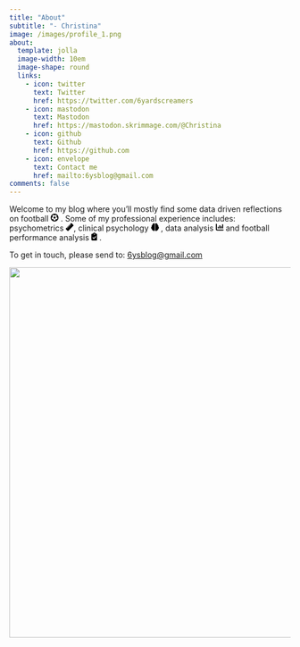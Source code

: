 ```yaml
---
title: "About"
subtitle: "- Christina"
image: /images/profile_1.png
about:
  template: jolla
  image-width: 10em
  image-shape: round
  links:
    - icon: twitter
      text: Twitter
      href: https://twitter.com/6yardscreamers
    - icon: mastodon
      text: Mastodon
      href: https://mastodon.skrimmage.com/@Christina
    - icon: github
      text: Github
      href: https://github.com
    - icon: envelope
      text: Contact me
      href: mailto:6ysblog@gmail.com
comments: false
---
```


Welcome to my blog where you'll mostly find some data driven reflections on football <svg xmlns="http://www.w3.org/2000/svg" height="1em" viewBox="0 0 512 512"><!--! Font Awesome Free 6.4.0 by @fontawesome - https://fontawesome.com License - https://fontawesome.com/license (Commercial License) Copyright 2023 Fonticons, Inc. --><path d="M417.3 360.1l-71.6-4.8c-5.2-.3-10.3 1.1-14.5 4.2s-7.2 7.4-8.4 12.5l-17.6 69.6C289.5 445.8 273 448 256 448s-33.5-2.2-49.2-6.4L189.2 372c-1.3-5-4.3-9.4-8.4-12.5s-9.3-4.5-14.5-4.2l-71.6 4.8c-17.6-27.2-28.5-59.2-30.4-93.6L125 228.3c4.4-2.8 7.6-7 9.2-11.9s1.4-10.2-.5-15l-26.7-66.6C128 109.2 155.3 89 186.7 76.9l55.2 46c4 3.3 9 5.1 14.1 5.1s10.2-1.8 14.1-5.1l55.2-46c31.3 12.1 58.7 32.3 79.6 57.9l-26.7 66.6c-1.9 4.8-2.1 10.1-.5 15s4.9 9.1 9.2 11.9l60.7 38.2c-1.9 34.4-12.8 66.4-30.4 93.6zM256 512A256 256 0 1 0 256 0a256 256 0 1 0 0 512zm14.1-325.7c-8.4-6.1-19.8-6.1-28.2 0L194 221c-8.4 6.1-11.9 16.9-8.7 26.8l18.3 56.3c3.2 9.9 12.4 16.6 22.8 16.6h59.2c10.4 0 19.6-6.7 22.8-16.6l18.3-56.3c3.2-9.9-.3-20.7-8.7-26.8l-47.9-34.8z"/></svg> . Some of my professional experience includes: psychometrics <svg xmlns="http://www.w3.org/2000/svg" height="1em" viewBox="0 0 512 512"><!--! Font Awesome Free 6.4.0 by @fontawesome - https://fontawesome.com License - https://fontawesome.com/license (Commercial License) Copyright 2023 Fonticons, Inc. --><path d="M177.9 494.1c-18.7 18.7-49.1 18.7-67.9 0L17.9 401.9c-18.7-18.7-18.7-49.1 0-67.9l50.7-50.7 48 48c6.2 6.2 16.4 6.2 22.6 0s6.2-16.4 0-22.6l-48-48 41.4-41.4 48 48c6.2 6.2 16.4 6.2 22.6 0s6.2-16.4 0-22.6l-48-48 41.4-41.4 48 48c6.2 6.2 16.4 6.2 22.6 0s6.2-16.4 0-22.6l-48-48 41.4-41.4 48 48c6.2 6.2 16.4 6.2 22.6 0s6.2-16.4 0-22.6l-48-48 50.7-50.7c18.7-18.7 49.1-18.7 67.9 0l92.1 92.1c18.7 18.7 18.7 49.1 0 67.9L177.9 494.1z"/></svg>, clinical psychology <svg xmlns="http://www.w3.org/2000/svg" height="1em" viewBox="0 0 512 512"><!--! Font Awesome Free 6.4.0 by @fontawesome - https://fontawesome.com License - https://fontawesome.com/license (Commercial License) Copyright 2023 Fonticons, Inc. --><path d="M184 0c30.9 0 56 25.1 56 56V456c0 30.9-25.1 56-56 56c-28.9 0-52.7-21.9-55.7-50.1c-5.2 1.4-10.7 2.1-16.3 2.1c-35.3 0-64-28.7-64-64c0-7.4 1.3-14.6 3.6-21.2C21.4 367.4 0 338.2 0 304c0-31.9 18.7-59.5 45.8-72.3C37.1 220.8 32 207 32 192c0-30.7 21.6-56.3 50.4-62.6C80.8 123.9 80 118 80 112c0-29.9 20.6-55.1 48.3-62.1C131.3 21.9 155.1 0 184 0zM328 0c28.9 0 52.6 21.9 55.7 49.9c27.8 7 48.3 32.1 48.3 62.1c0 6-.8 11.9-2.4 17.4c28.8 6.2 50.4 31.9 50.4 62.6c0 15-5.1 28.8-13.8 39.7C493.3 244.5 512 272.1 512 304c0 34.2-21.4 63.4-51.6 74.8c2.3 6.6 3.6 13.8 3.6 21.2c0 35.3-28.7 64-64 64c-5.6 0-11.1-.7-16.3-2.1c-3 28.2-26.8 50.1-55.7 50.1c-30.9 0-56-25.1-56-56V56c0-30.9 25.1-56 56-56z"/></svg> , data analysis <svg xmlns="http://www.w3.org/2000/svg" height="1em" viewBox="0 0 512 512"><!--! Font Awesome Free 6.4.0 by @fontawesome - https://fontawesome.com License - https://fontawesome.com/license (Commercial License) Copyright 2023 Fonticons, Inc. --><path d="M32 32c17.7 0 32 14.3 32 32V400c0 8.8 7.2 16 16 16H480c17.7 0 32 14.3 32 32s-14.3 32-32 32H80c-44.2 0-80-35.8-80-80V64C0 46.3 14.3 32 32 32zM160 224c17.7 0 32 14.3 32 32v64c0 17.7-14.3 32-32 32s-32-14.3-32-32V256c0-17.7 14.3-32 32-32zm128-64V320c0 17.7-14.3 32-32 32s-32-14.3-32-32V160c0-17.7 14.3-32 32-32s32 14.3 32 32zm64 32c17.7 0 32 14.3 32 32v96c0 17.7-14.3 32-32 32s-32-14.3-32-32V224c0-17.7 14.3-32 32-32zM480 96V320c0 17.7-14.3 32-32 32s-32-14.3-32-32V96c0-17.7 14.3-32 32-32s32 14.3 32 32z"/></svg> and football performance analysis <svg xmlns="http://www.w3.org/2000/svg" height="1em" viewBox="0 0 384 512"><!--! Font Awesome Free 6.4.0 by @fontawesome - https://fontawesome.com License - https://fontawesome.com/license (Commercial License) Copyright 2023 Fonticons, Inc. --><path d="M192 0c-41.8 0-77.4 26.7-90.5 64H64C28.7 64 0 92.7 0 128V448c0 35.3 28.7 64 64 64H320c35.3 0 64-28.7 64-64V128c0-35.3-28.7-64-64-64H282.5C269.4 26.7 233.8 0 192 0zm0 64a32 32 0 1 1 0 64 32 32 0 1 1 0-64zM305 273L177 401c-9.4 9.4-24.6 9.4-33.9 0L79 337c-9.4-9.4-9.4-24.6 0-33.9s24.6-9.4 33.9 0l47 47L271 239c9.4-9.4 24.6-9.4 33.9 0s9.4 24.6 0 33.9z"/></svg> .

To get in touch, please send to: [6ysblog\@gmail.com](mailto:6ysblog@gmail.com)

![](images/analysis_girl.svg){width="663"}
